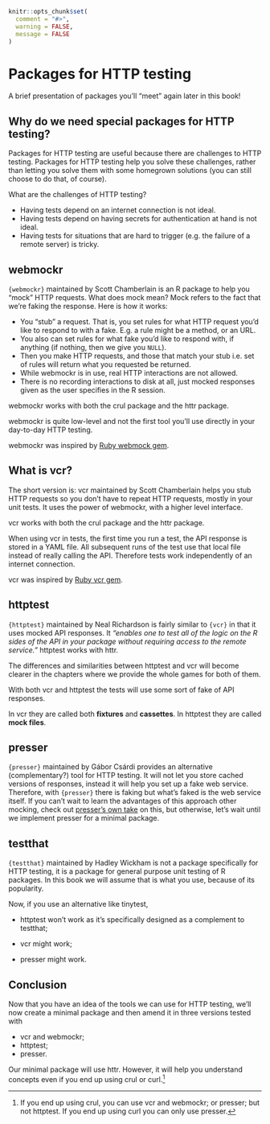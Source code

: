```r
knitr::opts_chunk$set(
  comment = "#>",
  warning = FALSE,
  message = FALSE
)
```

# Packages for HTTP testing

A brief presentation of packages you'll "meet" again later in this book!

## Why do we need special packages for HTTP testing?

Packages for HTTP testing are useful because there are challenges to HTTP testing.
Packages for HTTP testing help you solve these challenges, rather than letting you solve them with some homegrown solutions (you can still choose to do that, of course).

What are the challenges of HTTP testing?

* Having tests depend on an internet connection is not ideal.
* Having tests depend on having secrets for authentication at hand is not ideal.
* Having tests for situations that are hard to trigger (e.g. the failure of a remote server) is tricky.

## webmockr

`{webmockr}` maintained by Scott Chamberlain is an R package to help you "mock" HTTP requests. What does mock mean? Mock refers to the fact that we're faking the response. Here is how it works:

* You "stub" a request. That is, you set rules for what HTTP request you'd like to respond to with a fake. E.g. a rule might be a method, or an URL.
* You also can set rules for what fake you'd like to respond with, if anything (if nothing, then we give you `NULL`).
* Then you make HTTP requests, and those that match your stub i.e. set of rules will return what you requested be returned.
* While webmockr is in use, real HTTP interactions are not allowed.
* There is no recording interactions to disk at all, just mocked responses given as the user specifies in the R session.

webmockr works with both the crul package and the httr package.

webmockr is quite low-level and not the first tool you'll use directly in your day-to-day HTTP testing.

webmockr was inspired by [Ruby webmock gem](https://github.com/bblimke/webmock).

## What is vcr? {#what-vcr}

The short version is: vcr maintained by Scott Chamberlain helps you stub HTTP requests so you don't have to repeat HTTP requests, mostly in your unit tests.
It uses the power of webmockr, with a higher level interface.

vcr works with both the crul package and the httr package.

When using vcr in tests, the first time you run a test, the API response is stored in a YAML file.
All subsequent runs of the test use that local file instead of really calling the API.
Therefore tests work independently of an internet connection.

vcr was inspired by [Ruby vcr gem](https://relishapp.com/vcr/vcr/docs).

## httptest

`{httptest}` maintained by Neal Richardson is fairly similar to `{vcr}` in that it uses mocked API responses.
It _"enables one to test all of the logic on the R sides of the API in your package without requiring access to the remote service."_
httptest works with httr.

The differences and similarities between httptest and vcr will become clearer in the chapters where we provide the whole games for both of them.

::: {.alert} 
With both vcr and httptest the tests will use some sort of fake of API responses.

In vcr they are called both **fixtures** and **cassettes**.
In httptest they are called **mock files**.
:::

## presser

`{presser}` maintained by Gábor Csárdi provides an alternative (complementary?) tool for HTTP testing.
It will not let you store cached versions of responses, instead it will help you set up a fake web service.
Therefore, with `{presser}` there is faking but what's faked is the web service itself.
If you can't wait to learn the advantages of this approach other mocking, check out [presser's own take](https://r-lib.github.io/presser/articles/introduction.html#presser-vs-mocking-1) on this, but otherwise, let's wait until we implement presser for a minimal package.

## testthat 

`{testthat}` maintained by Hadley Wickham is not a package specifically for HTTP testing, it is a package for general purpose unit testing of R packages.
In this book we will assume that is what you use, because of its popularity.

Now, if you use an alternative like tinytest, 

* httptest won't work as it's specifically designed as a complement to testthat;

* vcr might work;

* presser might work.

## Conclusion

Now that you have an idea of the tools we can use for HTTP testing, we'll now create a minimal package and then amend it in three versions tested with

* vcr and webmockr;
* httptest;
* presser.

Our minimal package will use httr. However, it will help you understand concepts even if you end up using crul or curl.[^limits]


[^limits]:  If you end up using crul, you can use vcr and webmockr; or presser; but not httptest. If you end up using curl you can only use presser.